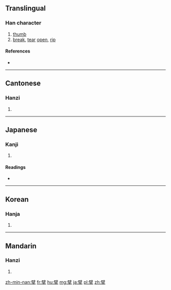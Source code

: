 ==Translingual==

===Han character===
{{Han char|rn=64|rad=手|as=13|sn=16|four=7050<sub>2</sub>|canj=尸十手 (SJQ)|ids=⿱[[辟]][[手]]}}

# [[thumb]]
# [[break]], [[tear]] [[open]], [[rip]]

====References====
* {{Han ref|kx=0459.080|dkj=12835|dj=0808.070|hdz=31966.050|uh=64D8|ud=25816|bh=C0BC|bd=49340}}

----

==Cantonese==

===Hanzi===
{{yue-hanzi|jyut=[[maak3]]|y=maak3}}

# {{defn|lang=yue|sort=手13}}

----

==Japanese==

===Kanji===
{{ja-kanji|grade=|rs=手13}}

# {{defn|lang=ja|sort=手13}}

====Readings====
* {{ja-readings|on=[[はく]] (haku), [[へき]] (heki), [[びゃく]] (byaku)|kun=[[さく]] (saku)}}

----

==Korean==

===Hanja===
{{ko-hanja|hangeul=벽|eumhun=|rv=byeok|mr=pyŏk|y=pyek}}

# {{defn|lang=ko|sort=手13}}

----

==Mandarin==

===Hanzi===
{{cmn-hanzi|pin=[[bāi]] ([[bai1]]), [[bò]] ([[bo4]])|wg=pai<sup>1</sup>, po<sup>4</sup>}}

# {{defn|lang=cmn|sort=手13}}

[[zh-min-nan:擘]]
[[fr:擘]]
[[hu:擘]]
[[mg:擘]]
[[ja:擘]]
[[pl:擘]]
[[zh:擘]]